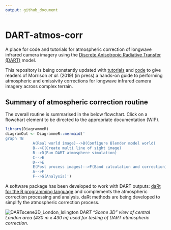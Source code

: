 ```yaml
---
output: github_document
---
```

# DART-atmos-corr
A place for code and tutorials for atmospheric correction of longwave infrared camera imagery using the [Discrete Anisotropic Radiative Transfer (DART)](http://www.cesbio.ups-tlse.fr/us/dart.html) model.

This repository is being constantly updated with [tutorials](tutorials) and [code](code) to give readers of Morrison *et al.* (2019) (in press) a hands-on guide to performing atmospheric and emissivity corrections for longwave infrared camera imagery across complex terrain.

## Summary of atmospheric correction routine 
The overall routine is summarised in the below flowchart. Click on a flowchart element to be directed to the appropriate documentation (WIP).

```r
library(DiagrammeR)
diagramOut <- DiagrammeR::mermaid('
graph TB
            A(Real world image)-->B(Configure Blender model world)
            B-->C(Create multi line of sight image)
            B-->D(Run DART atmosphere simulation)
            C-->E
            D-->E
            E(Post process images)-->F(Band calculation and correction)
            A-->F
            F-->G(Analysis)')

```

A software package has been developed to work with DART outputs: [daRt for the R programming language](https://github.com/willmorrison1/daRt) and complements the atmospheric correction processing and analysis. daRt methods are being developed to simplify the atmospheric correction process. 

![DARTscene3D_London_Islington](readme/DARTscene3D_London_Islington.PNG)
*DART "Scene 3D" view of central London area (430 m x 430 m) used for testing of DART atmospheric correction.*


